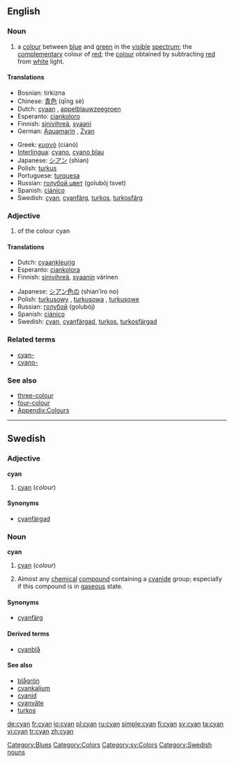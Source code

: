 {{wikipedia}}
==English==

===Noun===
{{infl|en|noun}}

# a [[colour]] between [[blue]] and [[green]] in the [[visible]] [[spectrum]]; the [[complementary]] colour of [[red]]; the [[colour]] obtained by subtracting [[red]] from [[white]] light.
#:{{colour panel|00FFFF}}

====Translations====
{{trans-top|a colour between blue and green}}
*Bosnian: tirkizna {{f}}
*Chinese: [[青色]] (qīng sè)
*Dutch: [[cyaan]] {{n}}, [[appelblauwzeegroen]] {{n}}
*Esperanto: [[ciankoloro]]
*Finnish: [[sinivihreä]], [[syaani]]
*German: [[Aquamarin]] {{n}}, [[Zyan]] {{n}}
{{trans-mid}}
*Greek: [[κυανό]] (cianó) {{n}}
*[[Interlingua]]: [[cyano]], [[cyano blau]]
*Japanese: [[シアン]] (shian)
*Polish: [[turkus]] {{m}}
*Portuguese: [[turquesa]]
*Russian: [[голубой цвет]] (golubój tsvet) {{m}}
*Spanish: [[ciánico]]
*Swedish: [[cyan#Swedish|cyan]], [[cyanfärg]], [[turkos]], [[turkosfärg]]
{{trans-bottom}}

===Adjective===
{{infl|en|adjective}}

# of the colour cyan

====Translations====
{{trans-top|of the colour cyan}}
*Dutch: [[cyaankleurig]]
*Esperanto: [[ciankolora]]
*Finnish: [[sinivihreä]], [[syaani]]n värinen
{{trans-mid}}
*Japanese: [[シアン色の]] (shian’iro no)
*Polish: [[turkusowy]] {{m}}, [[turkusowa]] {{f}}, [[turkusowe]] {{n}}
*Russian: [[голубой]] (golubój)
*Spanish: [[ciánico]]
*Swedish: [[cyan#Swedish|cyan]], [[cyanfärgad]], [[turkos]], [[turkosfärgad]]
{{trans-bottom}}

===Related terms===
*[[cyan-]]
*[[cyano-]]

===See also===
*[[three-colour]]
*[[four-colour]]
*[[Appendix:Colours]]

[[Category:Blues]]
[[Category:Colors]]

----

==Swedish==

===Adjective===
'''cyan'''

# [[cyan#English|cyan]] (''colour'')

====Synonyms====
*[[cyanfärgad]]

===Noun===
'''cyan'''

# [[cyan#English|cyan]] (''colour'')
# {{colloquial|lang=sv}} Almost any [[chemical]] [[compound]] containing a [[cyanide]] group; especially if this compound is in [[gaseous]] state.

====Synonyms====
*{{i-c|colour}} [[cyanfärg]]

====Derived terms====
*[[cyanblå]]

====See also====
*[[blågrön]]
*[[cyankalium]]
*[[cyanid]]
*[[cyanväte]]
*[[turkos]]

[[Category:sv:Colors]]
[[Category:Swedish nouns]]

[[de:cyan]]
[[fr:cyan]]
[[io:cyan]]
[[pl:cyan]]
[[ru:cyan]]
[[simple:cyan]]
[[fi:cyan]]
[[sv:cyan]]
[[ta:cyan]]
[[vi:cyan]]
[[tr:cyan]]
[[zh:cyan]]